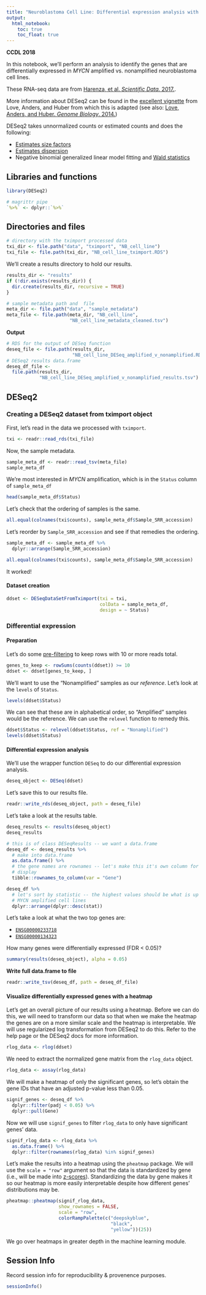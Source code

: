 ```yaml
---
title: "Neuroblastoma Cell Line: Differential expression analysis with DESeq2"
output:   
  html_notebook: 
    toc: true
    toc_float: true
---
```


**CCDL 2018**

In this notebook, we'll perform an analysis to identify the genes that are 
differentially expressed in _MYCN_ amplified vs. nonamplified neuroblastoma 
cell lines. 

These RNA-seq data are from 
[Harenza, et al. _Scientific Data._ 2017.](https://doi.org/10.1038/sdata.2017.33).

More information about DESeq2 can be found in the [excellent vignette](https://bioconductor.org/packages/release/bioc/vignettes/DESeq2/inst/doc/DESeq2.html) 
from Love, Anders, and Huber from which this is adapted 
(see also: [Love, Anders, and Huber. _Genome Biology_. 2014.](https://doi.org/10.1186/s13059-014-0550-8))

DESeq2 takes unnormalized counts or estimated counts and does the following:

* [Estimates size factors](https://www.rdocumentation.org/packages/DESeq2/versions/1.12.3/topics/estimateSizeFactors)
* [Estimates dispersion](https://www.rdocumentation.org/packages/DESeq2/versions/1.12.3/topics/estimateDispersions) 
* Negative binomial generalized linear model fitting and [Wald statistics](https://www.rdocumentation.org/packages/DESeq2/versions/1.12.3/topics/nbinomWaldTest)


## Libraries and functions

```r
library(DESeq2)
```

```r
# magrittr pipe
`%>%` <- dplyr::`%>%`
```

## Directories and files

```r
# directory with the tximport processed data
txi_dir <- file.path("data", "tximport", "NB_cell_line")
txi_file <- file.path(txi_dir, "NB_cell_line_tximport.RDS")
```

We'll create a results directory to hold our results.

```r
results_dir <- "results"
if (!dir.exists(results_dir)) {
  dir.create(results_dir, recursive = TRUE)
}
```

```r
# sample metadata path and  file
meta_dir <- file.path("data", "sample_metadata")
meta_file <- file.path(meta_dir, "NB_cell_line",
                       "NB_cell_line_metadata_cleaned.tsv")
```

**Output**

```r
# RDS for the output of DESeq function
deseq_file <- file.path(results_dir, 
                        "NB_cell_line_DESeq_amplified_v_nonamplified.RDS")
# DESeq2 results data.frame
deseq_df_file <- 
  file.path(results_dir,
            "NB_cell_line_DESeq_amplified_v_nonamplified_results.tsv")
```


## DESeq2

### Creating a DESeq2 dataset from tximport object

First, let's read in the data we processed with `tximport`.

```r
txi <- readr::read_rds(txi_file)
```

Now, the sample metadata.

```r
sample_meta_df <- readr::read_tsv(meta_file)
sample_meta_df
```

We're most interested in _MYCN_ amplification, which is in the `Status` column
of `sample_meta_df`

```r
head(sample_meta_df$Status)
```

Let's check that the ordering of samples is the same.

```r
all.equal(colnames(txi$counts), sample_meta_df$Sample_SRR_accession)
```

Let's reorder by `Sample_SRR_accession` and see if that remedies the ordering.

```r
sample_meta_df <- sample_meta_df %>%
  dplyr::arrange(Sample_SRR_accession)
```

```r
all.equal(colnames(txi$counts), sample_meta_df$Sample_SRR_accession)
```

It worked!

#### Dataset creation

```r
ddset <- DESeqDataSetFromTximport(txi = txi,
                                  colData = sample_meta_df,
                                  design = ~ Status)
```

### Differential expression

#### Preparation

Let's do some [pre-filtering](http://bioconductor.org/packages/devel/bioc/vignettes/DESeq2/inst/doc/DESeq2.html#pre-filtering) 
to keep rows with 10 or more reads total.

```r
genes_to_keep <- rowSums(counts(ddset)) >= 10
ddset <- ddset[genes_to_keep, ]
```

We'll want to use the "Nonamplified" samples as our _reference_.
Let's look at the `levels` of `Status`.

```r
levels(ddset$Status)
```

We can see that these are in alphabetical order, so "Amplified" samples would
be the reference. 
We can use the `relevel` function to remedy this.

```r
ddset$Status <- relevel(ddset$Status, ref = "Nonamplified")
levels(ddset$Status)
```

#### Differential expression analysis

We'll use the wrapper function `DESeq` to do our differential expression 
analysis.

```r
deseq_object <- DESeq(ddset)
```

Let's save this to our results file.

```r
readr::write_rds(deseq_object, path = deseq_file)
```

Let's take a look at the results table.

```r
deseq_results <- results(deseq_object)
deseq_results
```

```r
# this is of class DESeqResults -- we want a data.frame
deseq_df <- deseq_results %>%
  # make into data.frame
  as.data.frame() %>%
  # the gene names are rownames -- let's make this it's own column for easy 
  # display
  tibble::rownames_to_column(var = "Gene")

deseq_df %>%
  # let's sort by statistic -- the highest values should be what is up in the
  # MYCN amplified cell lines
  dplyr::arrange(dplyr::desc(stat))
```

Let's take a look at what the two top genes are:

* [`ENSG00000233718`](https://useast.ensembl.org/Homo_sapiens/Gene/Summary?g=ENSG00000233718;r=2:15921037-15942249)
* [`ENSG00000134323`](http://useast.ensembl.org/Homo_sapiens/Gene/Summary?db=core;g=ENSG00000134323;r=2:15940564-15947007)

How many genes were differentially expressed (FDR < 0.05)?

```r
summary(results(deseq_object), alpha = 0.05)
```

**Write full data.frame to file**

```r
readr::write_tsv(deseq_df, path = deseq_df_file)
```

#### Visualize differentially expressed genes with a heatmap

Let's get an overall picture of our results using a heatmap. 
Before we can do this, we will need to transform our data so that when we make
the heatmap the genes are on a more similar scale and the heatmap is 
interpretable. 
We will use regularized log transformation from DESeq2 to do this.
Refer to the help page or the DESeq2 docs for more information. 

```r
rlog_data <- rlog(ddset)
```

We need to extract the normalized gene matrix from the `rlog_data` object. 

```r
rlog_data <- assay(rlog_data)
```

We will make a heatmap of only the significant genes, so let's obtain the gene 
IDs that have an adjusted p-value less than 0.05.

```r
signif_genes <- deseq_df %>%
  dplyr::filter(padj < 0.05) %>%
  dplyr::pull(Gene)
```

Now we will use `signif_genes` to filter `rlog_data` to only have significant 
genes' data. 

```r
signif_rlog_data <- rlog_data %>%
  as.data.frame() %>%
  dplyr::filter(rownames(rlog_data) %in% signif_genes)
```

Let's make the results into a heatmap using the `pheatmap` package. 
We will use the `scale = "row"` argument so that the data is standardized by
gene (i.e., will be made into [z-scores](https://www.statisticshowto.datasciencecentral.com/probability-and-statistics/z-score/)). 
Standardizing the data by gene makes it so our heatmap is more easily 
interpretable despite how different genes' distributions may be. 

```r
pheatmap::pheatmap(signif_rlog_data, 
                   show_rownames = FALSE,
                   scale = "row",
                   colorRampPalette(c("deepskyblue",
                                      "black",
                                      "yellow"))(25))
```

We go over heatmaps in greater depth in the machine learning module. 

## Session Info

Record session info for reproducibility & provenence purposes.

```r
sessionInfo()
```
